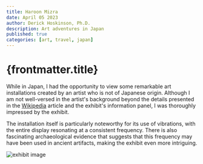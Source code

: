 ```yaml
---
title: Haroon Mizra
date: April 05 2023
author: Derick Hoskinson, Ph.D.
description: Art adventures in Japan
published: true
categories: [art, travel, japan]
---
```


# {frontmatter.title}

While in Japan, I had the opportunity to view some remarkable art installations created by an artist who is not of Japanese origin. Although I am not well-versed in the artist's background beyond the details presented in the [Wikipedia](https://en.wikipedia.org/wiki/Haroon_Mirza) article and the exhibit's information panel, I was thoroughly impressed by the exhibit.

The installation itself is particularly noteworthy for its use of vibrations, with the entire display resonating at a consistent frequency. There is also fascinating archaeological evidence that suggests that this frequency may have been used in ancient artifacts, making the exhibit even more intriguing.

![exhibit image](/exhibit.webp)
